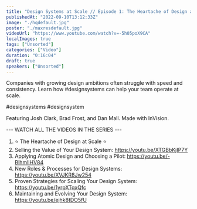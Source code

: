```yaml
---
title: "Design Systems at Scale // Episode 1: The Heartache of Design at Scale"
publishedAt: "2022-09-10T13:12:33Z"
image: "./hqdefault.jpg"
poster: "./maxresdefault.jpg"
videoUrl: "https://www.youtube.com/watch?v=-5h05poX9CA"
localImages: true
tags: ["Unsorted"]
categories: ["Video"]
duration: "0:16:04"
draft: true
speakers: ["Unsorted"]
---
```

Companies with growing design ambitions often struggle with speed and consistency. Learn how #designsystems can help your team operate at scale.

#designsystems #designsystem

Featuring Josh Clark, Brad Frost, and Dan Mall. Made with InVision.

--- WATCH ALL THE VIDEOS IN THE SERIES ---
1. ⭐️ The Heartache of Design at Scale ⭐️
2. Selling the Value of Your Design System: https://youtu.be/XTGBbKjIP7Y
3. Applying Atomic Design and Choosing a Pilot: https://youtu.be/-BlhmlIHV84
4. New Roles & Processes for Design Systems: https://youtu.be/XVJKR8Jw254
5. Proven Strategies for Scaling Your Design System: https://youtu.be/1yrpXTqxQfc
6. Maintaining and Evolving Your Design System: https://youtu.be/ejhk8tDO5fU
